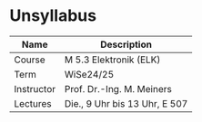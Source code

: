 # Unsyllabus {.unnumbered}

| Name              | Description                      |
|-------------------|----------------------------------|
| Course            | M 5.3 Elektronik (ELK)           |
| Term              | WiSe24/25                        |
| Instructor        | Prof. Dr.-Ing. M. Meiners        |
| Lectures          | Die., 9 Uhr bis 13 Uhr, E 507    |
